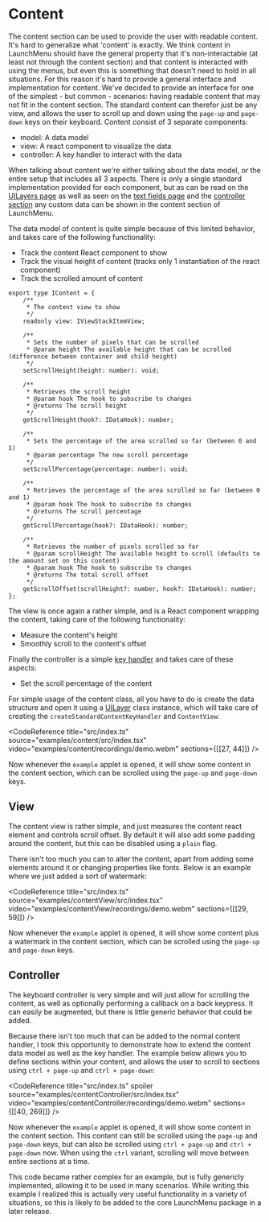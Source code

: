 # Content

The content section can be used to provide the user with readable content. It's hard to generalize what 'content' is exactly. We think content in LaunchMenu should have the general property that it's non-interactable (at least not through the content section) and that content is interacted with using the menus, but even this is something that doesn't need to hold in all situations. For this reason it's hard to provide a general interface and implementation for content. We've decided to provide an interface for one of the simplest - but common - scenarios: having readable content that may not fit in the content section. The standard content can therefor just be any view, and allows the user to scroll up and down using the `page-up` and `page-down` keys on their keyboard. Content consist of 3 separate components:

-   model: A data model
-   view: A react component to visualize the data
-   controller: A key handler to interact with the data

When talking about content we're either talking about the data model, or the entire setup that includes all 3 aspects. There is only a single standard implementation provided for each component, but as can be read on the [UILayers page](/docs/concepts/ui/uilayers) as well as seen on the [text fields page](/docs/concepts/ui/textfield#multiline) and the [controller section](#controller) any custom data can be shown in the content section of LaunchMenu.

The data model of content is quite simple because of this limited behavior, and takes care of the following functionality:

-   Track the content React component to show
-   Track the visual height of content (tracks only 1 instantiation of the react component)
-   Track the scrolled amount of content

```tsx title=IContent.ts source=https://github.com/LaunchMenu/LaunchMenu/blob/master/packages/core/src/content/_types/IContent.ts spoiler
export type IContent = {
    /**
     * The content view to show
     */
    readonly view: IViewStackItemView;

    /**
     * Sets the number of pixels that can be scrolled
     * @param height The available height that can be scrolled (difference between container and child height)
     */
    setScrollHeight(height: number): void;

    /**
     * Retrieves the scroll height
     * @param hook The hook to subscribe to changes
     * @returns The scroll height
     */
    getScrollHeight(hook?: IDataHook): number;

    /**
     * Sets the percentage of the area scrolled so far (between 0 and 1)
     * @param percentage The new scroll percentage
     */
    setScrollPercentage(percentage: number): void;

    /**
     * Retrieves the percentage of the area scrolled so far (between 0 and 1)
     * @param hook The hook to subscribe to changes
     * @returns The scroll percentage
     */
    getScrollPercentage(hook?: IDataHook): number;

    /**
     * Retrieves the number of pixels scrolled so far
     * @param scrollHeight The available height to scroll (defaults to the amount set on this content)
     * @param hook The hook to subscribe to changes
     * @returns The total scroll offset
     */
    getScrollOffset(scrollHeight?: number, hook?: IDataHook): number;
};
```

The view is once again a rather simple, and is a React component wrapping the content, taking care of the following functionality:

-   Measure the content's height
-   Smoothly scroll to the content's offset

Finally the controller is a simple [key handler](/docs/concepts/interaction/key-handlers) and takes care of these aspects:

-   Set the scroll percentage of the content

For simple usage of the content class, all you have to do is create the data structure and open it using a [UILayer](/docs/concepts/ui/uilayers) class instance, which will take care of creating the `createStandardContentKeyHandler` and `ContentView`:

<CodeReference
    title="src/index.ts"
    source="examples/content/src/index.tsx"
    video="examples/content/recordings/demo.webm"
    sections={[[27, 44]]}
/>

Now whenever the `example` applet is opened, it will show some content in the content section, which can be scrolled using the `page-up` and `page-down` keys.

## View

The content view is rather simple, and just measures the content react element and controls scroll offset. By default it will also add some padding around the content, but this can be disabled using a `plain` flag.

There isn't too much you can to alter the content, apart from adding some elements around it or changing properties like fonts. Below is an example where we just added a sort of watermark:

<CodeReference
    title="src/index.ts"
    source="examples/contentView/src/index.tsx"
    video="examples/contentView/recordings/demo.webm"
    sections={[[29, 59]]}
/>

Now whenever the `example` applet is opened, it will show some content plus a watermark in the content section, which can be scrolled using the `page-up` and `page-down` keys.

## Controller

The keyboard controller is very simple and will just allow for scrolling the content, as well as optionally performing a callback on a back keypress. It can easily be augmented, but there is little generic behavior that could be added.

Because there isn't too much that can be added to the normal content handler, I took this opportunity to demonstrate how to extend the content data model as well as the key handler. The example below allows you to define sections within your content, and allows the user to scroll to sections using `ctrl + page-up` and `ctrl + page-down`:

<CodeReference
    title="src/index.ts"
    spoiler
    source="examples/contentController/src/index.tsx"
    video="examples/contentController/recordings/demo.webm"
    sections={[[40, 269]]}
/>

Now whenever the `example` applet is opened, it will show some content in the content section. This content can still be scrolled using the `page-up` and `page-down` keys, but can also be scrolled using `ctrl + page-up` and `ctrl + page-down` now. When using the `ctrl` variant, scrolling will move between entire sections at a time.

This code became rather complex for an example, but is fully genericly implemented, allowing it to be used in many scenarios. While writing this example I realized this is actually very useful functionality in a variety of situations, so this is likely to be added to the core LaunchMenu package in a later release.
